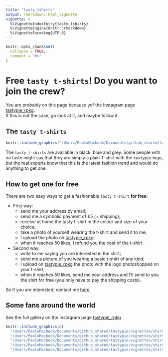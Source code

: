 ```yaml
---
title: "tasty_tshirts"
output: rmarkdown::html_vignette
vignette: >
  %\VignetteIndexEntry{tasty_tshirts}
  %\VignetteEngine{knitr::rmarkdown}
  %\VignetteEncoding{UTF-8}
---
```


```r
knitr::opts_chunk$set(
  collapse = TRUE,
  comment = "#>"
)
```

# Free `tasty t-shirts`!  Do you want to join the crew?

You are probably on this page because yof the Instagram page [tastypie_rpkg](https://www.instagram.com/tastypie_rpkg/).  
If this is not the case, go look at it, and maybe follow it.

## The `tasty t-shirts`

```r
knitr::include_graphics("/Users/PaoloMacbook/Documents/github_shared/tastypie/vignettes/shirt0.jpeg")
```

The `tasty t-shirts` are available in black, blue and grey.
Some people with no taste might say that they are simply a plain T-shirt with the `tastypie` logo, but the real experts know that this is the latest fashion trend and would do anything to get one.

## How to get one **for free**

There are two easy ways to get a fashionable `tasty t-shirt` **for free**:

- First way:  
  + send me your address by email;
  + send me a symbolic payment of €5 (+ shipping);
  + receive at home the tasty t-shirt in the colour and size of your choice;
  + take a photo of yourself wearing the t-shirt and send it to me;
  + I upload the photo on [tastypie_rpkg](https://www.instagram.com/tastypie_rpkg/);
  + when it reaches 50 likes, I refund you the cost of the t-shirt.

- Second way:  
  + write to me saying you are interested in the shirt;
  + send me a picture of you wearing a basic t-shirt of any kind;
  + I upload on [tastypie_rpkg](https://www.instagram.com/tastypie_rpkg/) the photo with the logo photoshopped on your t-shirt;
  + when it reaches 50 likes, send me your address and I'll send to you the shirt for free (you only have to pay the shipping costs).

So if you are interested, contact me [here](https://paolodalena.netlify.app/#contact).

## Some fans around the world

See the full gallery on the Instagram page [tastypie_rpkg](https://www.instagram.com/tastypie_rpkg/)

```r
knitr::include_graphics(c(
  "/Users/PaoloMacbook/Documents/github_shared/tastypie/vignettes/shirt1.jpeg",
  "/Users/PaoloMacbook/Documents/github_shared/tastypie/vignettes/shirt2.jpeg",
  "/Users/PaoloMacbook/Documents/github_shared/tastypie/vignettes/shirt3.jpeg",
  "/Users/PaoloMacbook/Documents/github_shared/tastypie/vignettes/shirt4.jpeg",
  "/Users/PaoloMacbook/Documents/github_shared/tastypie/vignettes/shirt5.jpeg"))
```

